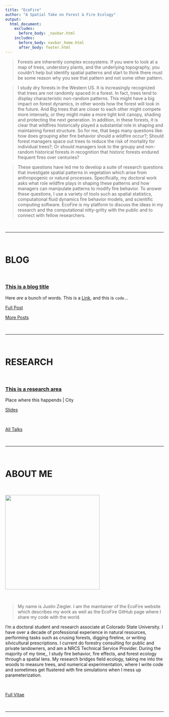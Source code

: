```yaml
---
title: "EcoFire"
author: "A Spatial Take on Forest & Fire Ecology"
output:
  html_document:
    excludes:
      before_body: _navbar.html
    includes:
      before_body: navbar_home.html
      after_body: footer.html
---
```


> Forests are inherently complex ecosystems. If you were to look at a map of trees, understory plants, and the underlying topography, you couldn't help but identify spatial patterns and start to think there must be some reason why you see that pattern and not some other pattern. 

>I study dry forests in the Western US. It is increasingly recognized that trees are not randomly spaced in a forest. In fact, trees tend to display characteristic non-random patterns. This might have a big impact on forest dynamics, in other words how the forest will look in the future. And
Big trees that are closer to each other might compete more intensely, or they might make a more tight knit canopy, shading and protecting the next generation. In addition, in these forests, it is clear that wildfires historically played a substantial role in shaping and maintaining forest structure. So for me, that begs many questions like: how does grouping alter fire behavior should a wildfire occur?; Should forest managers space out trees to reduce the risk of mortality for individual trees?; Or should managers look to the groupy and non-random historical forests in recognition that historic forests endured frequent fires over centuries?  

>These questions have led me to develop a suite of research questions that investigate spatial patterns in vegetation which arise from anthropogenic or natural processes. Specifically, my doctoral work asks what role wildfire plays in shaping these patterns and how managers can manipulate patterns to modify fire behavior. To answer these questions, I use a variety of tools such as spatial statistics, computational fluid dynamics fire behavior models, and scientific computing software. EcoFire is my platform to discuss the ideas in my research and the computational nitty-gritty with the public and to connect with fellow researchers.

<br>
<hr>
<br>

<a class="anchor" id="blog-posts"></a>

<h1>BLOG</h1>

<br>

<article>
<h3><a href="blog-uptake-fellowship-start.html">This is a blog title</a></h3>
<div class="summary">
<p>Here _are_ a bunch of words. This is a [Link](www.link.com), and this is `code`...</p>
<a class="btn btn-outline-primary btn-sm" href="blog-uptake-fellowship-start.html" role="button">Full Post</a>
</div>
</article>

<a class="btn btn-outline-secondary btn-lg" href="blog.html" role="button">More Posts</a>

<br>
<hr>
<br>

<a class="anchor" id="research"></a>

<h1>RESEARCH</h1>

<br>

<article>
<h3><a href="talk-2018-09-ucla-cpl.html">This is a research area</a></h3>
<div class="summary">
<p>Place where this happends | City</p>
<a class="btn btn-outline-primary btn-sm" href="talk-2018-09-ucla-cpl.html" role="button">Slides</a>
</div>
</article>

<br>

<a class="btn btn-outline-secondary btn-lg" href="talks.html" role="button">All Talks</a>

<br>
<hr>
<br>

<a class="anchor" id="about"></a>

<h1>ABOUT ME</h1>

<br>

<img id="img-me" src="site_content/img/me.jpeg" width="300px" height="auto">

<br>

> My name is Justin Ziegler. I am the maintainer of the EcoFire website which describes my work as well as the EcoFire GitHub page where I share my code with the world. 

I'm a doctoral student and research associate at Colorado State University. I have over a decade of professional experience in natural resources, performing tasks such as crusing forests, digging fireline, or writing silvicultural prescriptions. I current do forestry consulting for public and private landowners, and am a NRCS Technical Service Provider. During the majority of my time,, I study fire behavior, fire effects, and forest ecology through a spatial lens. My research bridges field ecology, taking me into the woods to measure trees, and numerical experimentation, where I write code and sometimes get flustered with fire simulations when I mess up parameterization. 

<br>


<a class="btn btn-outline-secondary btn-lg" href="vitae.html" role="button">Full Vitae</a>


<br>
<hr>
<br>
